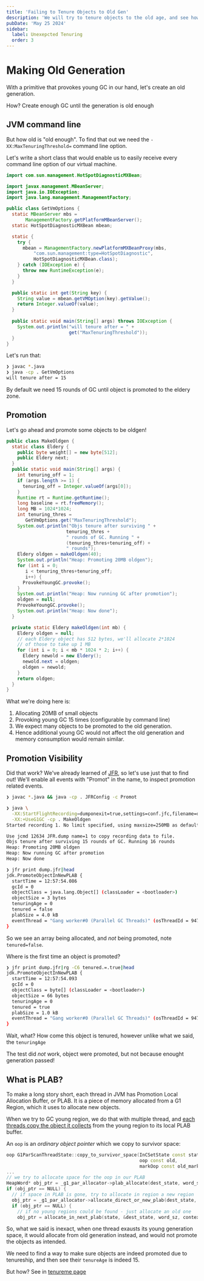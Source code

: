 ```yaml
---
title: 'Failing to Tenure Objects to Old Gen'
description: 'We will try to tenure objects to the old age, and see how to read VmOptions'
pubDate: 'May 25 2024'
sidebar:
  label: Unexepcted Tenuring
  order: 3
---
```


# Making Old Generation

With a primitive that provokes young GC in our hand, let's create an old generation.

How? Create enough GC until the generation is old enough

## JVM command line

But how old is "old enough". To find that out we need the `-XX:MaxTenuringThreshold=`
command line option.

Let's write a short class that would enable us to easily receive every command line option
of our virtual machine.


```java
import com.sun.management.HotSpotDiagnosticMXBean;

import javax.management.MBeanServer;
import java.io.IOException;
import java.lang.management.ManagementFactory;

public class GetVmOptions {
  static MBeanServer mbs =
       ManagementFactory.getPlatformMBeanServer();
  static HotSpotDiagnosticMXBean mbean;

  static {
    try {
      mbean = ManagementFactory.newPlatformMXBeanProxy(mbs,
          "com.sun.management:type=HotSpotDiagnostic",
          HotSpotDiagnosticMXBean.class);
    } catch (IOException e) {
      throw new RuntimeException(e);
    }
  }

  public static int get(String key) {
    String value = mbean.getVMOption(key).getValue();
    return Integer.valueOf(value);
  }
  
  public static void main(String[] args) throws IOException {
    System.out.println("will tenure after = " +
                       get("MaxTenuringThreshold"));
  }
}
```

Let's run that:

```bash
❯ javac *.java
❯ java -cp . GetVmOptions
will tenure after = 15
```

By default we need 15 rounds of GC until object is promoted to the eldery zone.

## Promotion

Let's go ahead and promote some objects to be oldgen!

```java
public class MakeOldgen {
  static class Eldery {
    public byte weight[] = new byte[512];
    public Eldery next;
  }
  public static void main(String[] args) {
    int tenuring_off = 1;
    if (args.length >= 1) {
      tenuring_off = Integer.valueOf(args[0]);
    }
    Runtime rt = Runtime.getRuntime();
    long baseline = rt.freeMemory();
    long MB = 1024*1024;
    int tenuring_thres =
       GetVmOptions.get("MaxTenuringThreshold");
    System.out.println("Objs tenure after surviving " +
                      tenuring_thres +
                      " rounds of GC. Running " +
                      (tenuring_thres+tenuring_off) +
                      " rounds");
    Eldery oldgen = makeOldgen(40);
    System.out.println("Heap: Promoting 20MB oldgen");
    for (int i = 0;
       i < tenuring_thres+tenuring_off;
       i++) {
      ProvokeYoungGC.provoke();
    }
    System.out.println("Heap: Now running GC after promotion");
    oldgen = null;
    ProvokeYoungGC.provoke();
    System.out.println("Heap: Now done");
  }

  private static Eldery makeOldgen(int mb) {
    Eldery oldgen = null;
    // each Eldery object has 512 bytes, we'll allocate 2*1024
    // of those to take up 1 MB
    for (int i = 0; i < mb * 1024 * 2; i++) {
      Eldery newold = new Eldery();
      newold.next = oldgen;
      oldgen = newold;
    }
    return oldgen;
  }
}
```

What we're doing here is:

  1. Allocating 20MB of small objects
  2. Provoking young GC 15 times (configurable by command line)
  3. We expect many objects to be promoted to the old generation.
  4. Hence additional young GC would not affect the old generation
     and memory consumption would remain similar.

## Promotion Visibility

Did that work? We've already learned of [JFR](/simple/jfr), so let's use
just that to find out! We'll enable all events with "Promot" in
the name, to inspect promotion related events.

```bash
❯ javac *.java && java -cp . JFRConfig -c Promot

❯ java \
  -XX:StartFlightRecording=dumponexit=true,settings=conf.jfc,filename=dump.jfr \
  -XX:+UseG1GC -cp . MakeOldgen
Started recording 1. No limit specified, using maxsize=250MB as default.

Use jcmd 12634 JFR.dump name=1 to copy recording data to file.
Objs tenure after surviving 15 rounds of GC. Running 16 rounds
Heap: Promoting 20MB oldgen
Heap: Now running GC after promotion
Heap: Now done

❯ jfr print dump.jfr|head
jdk.PromoteObjectInNewPLAB {
  startTime = 12:57:54.086
  gcId = 0
  objectClass = java.lang.Object[] (classLoader = <bootloader>)
  objectSize = 3 bytes
  tenuringAge = 0
  tenured = false
  plabSize = 4.0 kB
  eventThread = "Gang worker#0 (Parallel GC Threads)" (osThreadId = 9475)
}
```

So we see an array being allocated, and _not_ being promoted, note `tenured=false`.

Where is the first time an object is promoted?

```bash
❯ jfr print dump.jfr|rg -C6 tenured.=.true|head
jdk.PromoteObjectInNewPLAB {
  startTime = 12:57:54.093
  gcId = 0
  objectClass = byte[] (classLoader = <bootloader>)
  objectSize = 66 bytes
  tenuringAge = 0
  tenured = true
  plabSize = 1.0 kB
  eventThread = "Gang worker#0 (Parallel GC Threads)" (osThreadId = 9475)
}
```

Wait, what? How come this object is tenured, however unlike what we said, the
`tenuringAge`

The test did _not_ work, object were promoted, but not because enought generation passed!

## What is PLAB?

To make a long story short, each thread in JVM has Promotion Local Allocation Buffer, or PLAB.
It is a piece of memory allocated from a G1 Region, which it uses to allocate new objects.

When we try to GC young region, we do that with multiple thread, and [each threads copy
the object it collects](https://github.com/AdoptOpenJDK/openjdk-jdk8u/blob/master/hotspot/src/share/vm/gc_implementation/g1/g1ParScanThreadState.cpp#L216-L236)
from the young region to its local PLAB buffer.

An `oop` is an _ordinary object pointer_ which we copy to survivor space:

```c++
oop G1ParScanThreadState::copy_to_survivor_space(InCSetState const state,
                                                 oop const old,
                                                 markOop const old_mark)
...
// we try to allocate space for the oop in our PLAB
HeapWord* obj_ptr = _g1_par_allocator->plab_allocate(dest_state, word_sz, context);
if (obj_ptr == NULL) {
  // if space in PLAB is gone, try to allocate in region a new region
  obj_ptr = _g1_par_allocator->allocate_direct_or_new_plab(dest_state, word_sz, context);
  if (obj_ptr == NULL) {
    // if no young regions could be found - just allocate an old one
    obj_ptr = allocate_in_next_plab(state, &dest_state, word_sz, context);
```

So, what we said is inexact, when one thread exausts its young generation space,
it would allocate from old generation instead, and would not promote the objects as
intended.

We need to find a way to make sure objects are indeed promoted due to tenureship,
and then see their `tenureAge` is indeed 15.

But how? See in [tenureme page](/simple/tenureme)
